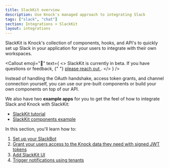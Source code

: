 ```yaml
---
title: SlackKit overview
description: Use Knock's managed approach to integrating Slack
tags: ["slack", "chat"]
section: Integrations > SlackKit
layout: integrations
---
```


SlackKit is Knock's collection of components, hooks, and API's to quickly set up Slack in your application for your users to integrate with their own workspaces.

<Callout
  emoji="🚧"
  text={
    <>
      SlackKit is currently in beta. If you have questions or feedback, {" "}
      <a href="mailto:support@knock.app?subject=SlackKit">
        please reach out
      </a>
      .
    </>
  }
/>

Instead of handling the OAuth handshake, access token grants, and channel connection yourself, you can use our pre-built components or build your own components on top of our API.

We also have two **example apps** for you to get the feel of how to integrate Slack and Knock with SlackKit:

- [SlackKit tutorial](https://github.com/knocklabs/javascript/tree/main/examples/slack-kit-example)
- [SlackKit components example](https://github.com/knocklabs/javascript/tree/main/examples/slack-connect-example)

In this section, you'll learn how to:

1. [Set up your SlackBot](/integrations/chat/slack-kit/setup)
2. [Grant your users access to the Knock data they need with signed JWT tokens](/integrations/chat/slack-kit/resource-access-grants)
3. [Add SlackKit UI](/integrations/chat/slack-kit/ui)
4. [Trigger notifications using tenants](/integrations/chat/slack-kit/trigger-workflow)
